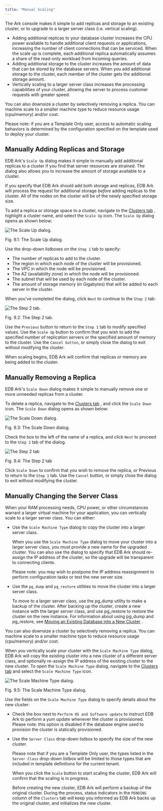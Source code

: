 ```yaml
---
title: "Manual Scaling"
---
```


<div id="manual_scaling" class="registered_link"></div>

The Ark console makes it simple to add replicas and storage to an existing cluster, or to upgrade to a larger server class (i.e. vertical scaling).

-   Adding additional replicas to your database cluster increases the CPU power available to handle additional client requests or applications, increasing the number of client connections that can be serviced. When the scale up is complete, each additional replica automatically assumes a share of the read-only workload from incoming queries.
-   Adding additional storage to the cluster increases the amount of data that can be stored by the database servers. When you add additional storage to the cluster, each member of the cluster gets the additional storage amount.
-   Vertically scaling to a larger server class increases the processing capabilities of your cluster, allowing the server to process customer requests with greater speed.

You can also downsize a cluster by selectively removing a replica. You can machine scale to a smaller machine type to reduce resource usage (cpu/memory) and/or cost.

Please note: if you are a Template Only user, access to automatic scaling behaviors is determined by the configuration specified on the template used to deploy your cluster.

<div id="manually_add_replica_storage" class="registered_link"></div>

## Manually Adding Replicas and Storage

EDB Ark's `Scale Up` dialog makes it simple to manually add additional replicas to a cluster if you find that server resources are strained. The dialog also allows you to increase the amount of storage available to a cluster.

If you specify that EDB Ark should add both storage and replicas, EDB Ark will process the request for additional storage *before* adding replicas to the cluster. All of the nodes on the cluster will be of the newly specified storage size.

To add a replica or storage space to a cluster, navigate to the [Clusters tab](04_using_ark_console/02_ark_clusters_tab/#ark_clusters_tab) , highlight a cluster name, and select the `Scale Up` icon. The `Scale Up` dialog opens as shown below:

![*The Scale Up dialog.*](images/manually_scale_up_step_one.png)

Fig. 9.1: The Scale Up dialog.

Use the drop-down listboxes on the `Step 1` tab to specify:

-   The number of replicas to add to the cluster.
-   The region in which each node of the cluster will be provisioned.
-   The VPC in which the node will be provisioned.
-   The AZ (availability zone) in which the node will be provisioned.
-   The subnet that will be used by each node of the cluster.
-   The amount of storage memory (in Gigabytes) that will be added to each server in the cluster.

When you've completed the dialog, click `Next` to continue to the `Step 2` tab:

![*The Step 2 tab.*](images/manually_scale_up_step_two.png)

Fig. 9.2: The Step 2 tab.

Use the `Previous` button to return to the `Step 1` tab to modify specified values. Use the `Scale Up` button to confirm that you wish to add the specified number of replication servers or the specified amount of memory to the cluster. Use the `Cancel button`, or simply close the dialog to exit without modifying the cluster.

When scaling begins, EDB Ark will confirm that replicas or memory are being added to the cluster.

<div id="manually_remove_replica_storage" class="registered_link"></div>

## Manually Removing a Replica

EDB Ark's `Scale Down` dialog makes it simple to manually remove one or more unneeded replicas from a cluster.

To delete a replica, navigate to the [Clusters tab](04_using_ark_console/02_ark_clusters_tab/#ark_clusters_tab) , and click the `Scale Down` icon. The `Scale Down` dialog opens as shown below:

![*The Scale Down dialog.*](images/manually_scale_down_step_one.png)

Fig. 9.3: The Scale Down dialog.

Check the box to the left of the name of a replica, and click `Next` to proceed to the `Step 2` tab of the dialog.

![*The Step 2 tab*](images/manually_scale_down_step_two.png)

Fig. 9.4: The Step 2 tab

Click `Scale Down` to confirm that you wish to remove the replica, or Previous to return to the `Step 1` tab. Use the `Cancel` button, or simply close the dialog to exit without modifying the cluster.

<div id="manually_change_server_class" class="registered_link"></div>

## Manually Changing the Server Class

When your RAM processing needs, CPU power, or other circumstances warrant a larger virtual machine for your application, you can vertically scale to a larger server class. You can either:

-   Use the `Scale Machine Type` dialog to copy the cluster into a larger server class.

    When you use the `Scale Machine Type` dialog to move your cluster into a larger server class, you must provide a new name for the upgraded cluster. You can also use the dialog to specify that EDB Ark should re-assign the IP address of the cluster, so the upgrade will be transparent to connecting clients.

    Please note: you may wish to postpone the IP address reassignment to perform configuration tasks or test the new server size.

-   Use the `pg_dump` and `pg_restore` utilities to move the cluster into a larger server class.

    To move to a larger server class, use the pg_dump utility to make a backup of the cluster. After backing up the cluster, create a new instance with the larger server class, and use pg_restore to restore the cluster on the new instance. For information about using pg_dump and pg_restore, see [Moving an Existing Database into a New Cluster](13_database_management/#move_existing_database) .

You can also downsize a cluster by selectively removing a replica. You can machine scale to a smaller machine type to reduce resource usage (cpu/memory) and/or cost.

When you vertically scale your cluster with the `Scale Machine Type` dialog, EDB Ark will copy the existing cluster into a new cluster of a different server class, and optionally re-assign the IP address of the existing cluster to the new cluster. To open the `Scale Machine Type` dialog, navigate to the [Clusters tab](04_using_ark_console/02_ark_clusters_tab/#ark_clusters_tab) and select the `Scale Machine Type` icon.

![*The Scale Machine Type dialog.*](images/scale_machine_type.png)

Fig. 9.5: The Scale Machine Type dialog.

Use the fields on the `Scale Machine Type` dialog to specify details about the new cluster:

-   Check the box next to `Perform OS and Software update` to instruct EDB Ark to perform a yum update whenever the cluster is provisioned. Please note: this option is disabled if the database engine used to provision the cluster is statically provisioned.

-   Use the `Server Class` drop-down listbox to specify the size of the new cluster.

    Please note that if you are a Template Only user, the types listed in the `Server Class` drop-down listbox will be limited to those types that are included in template definitions for the current tenant.

    When you click the `Scale` button to start scaling the cluster, EDB Ark will confirm that the scaling is in progress.

    Before creating the new cluster, EDB Ark will perform a backup of the original cluster. During the process, status indicators in the `PENDING` column of the `Clusters` tab will keep you informed as EDB Ark backs up the original cluster, and initializes the new cluster.
